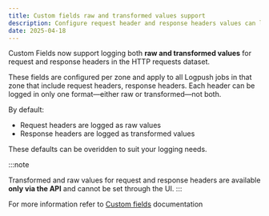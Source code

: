 ```yaml
---
title: Custom fields raw and transformed values support
description: Configure request header and response headers values can log eiterh raw or transformed value
date: 2025-04-18
---
```


Custom Fields now support logging both **raw and transformed values** for request and response headers in the HTTP requests dataset.

These fields are configured per zone and apply to all Logpush jobs in that zone that include request headers, response headers. Each header can be logged in only one format—either raw or transformed—not both.

By default:

- Request headers are logged as raw values
- Response headers are logged as transformed values

These defaults can be overidden to suit your logging needs.

:::note

Transformed and raw values for request and response headers are available **only via the API** and cannot be set through the UI.
:::

For more information refer to [Custom fields](/logs/logpush/logpush-job/custom-fields/) documentation

